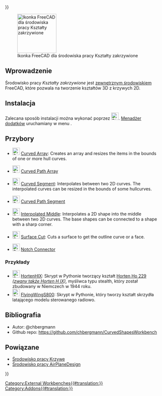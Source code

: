 <languages/>
{{UnfinishedDocu{{#translation:}}}}

<div class="mw-translate-fuzzy">
[[File:CurvedShapes_workbench_icon.svg|thumb|128px|Ikonka FreeCAD dla środowiska pracy Kształty zakrzywione]]
</div>

{{TOCright}}

<span id="Introduction"></span>
==Wprowadzenie==

Środowisko pracy ''Kształty zakrzywione'' jest [[External_workbenches/pl|zewnętrznym środowiskiem]] FreeCAD, które pozwala na tworzenie kształtów 3D z krzywych 2D. 

<span id="Installation"></span>
==Instalacja==

Zalecana sposób instalacji można wykonać poprzez [[Image:Std_AddonMgr.svg|24px|link=Std_AddonMgr/pl]]. [[Std_AddonMgr/pl|Menadżer dodatków]] uruchamiany w menu {{MenuCommand|Przybory → Menadżer dodatków}}.

<span id="Tools"></span>
==Przybory==

* [[Image:CurvedShapes_CurvedArray.svg|24px|link=CurvedShapes_CurvedArray]] [[CurvedShapes_CurvedArray|Curved Array]]: Creates an array and resizes the items in the bounds of one or more hull curves.

* [[Image:CurvedShapes_CurvedPathArray.svg|24px|link=CurvedShapes_CurvedPathArray]] [[CurvedShapes_CurvedPathArray|Curved Path Array]]

* [[Image:CurvedShapes_CurvedSegment.svg|24px|link=CurvedShapes_CurvedSegment]] [[CurvedShapes_CurvedSegment|Curved Segment]]: Interpolates between two 2D curves. The interpolated curves can be resized in the bounds of some hullcurves.

* [[Image:CurvedShapes_CurvedPathSegment.svg|24px|link=CurvedShapes_CurvedPathSegment]] [[CurvedShapes_CurvedPathSegment|Curved Path Segment]]

* [[Image:CurvedShapes_InterpolatedMiddle.svg|24px|link=CurvedShapes_InterpolatedMiddle]] [[CurvedShapes_InterpolatedMiddle|Interpolated Middle]]: Interpolates a 2D shape into the middle between two 2D curves. The base shapes can be connected to a shape with a sharp corner.

* [[Image:CurvedShapes_SurfaceCut.svg|24px|link=CurvedShapes_SurfaceCut]] [[CurvedShapes_SurfaceCut|Surface Cut]]: Cuts a surface to get the outline curve or a face.

* [[Image:CurvedShapes_NotchConnector.svg|24px|link=CurvedShapes_NotchConnector]] [[CurvedShapes_CurvedPathSegment|Notch Connector]]

<span id="Examples"></span>
===Przykłady===

<div class="mw-translate-fuzzy">
* [[Image:CurvedShapes_HortenHIX.svg|24px|link=CurvedShapes_HortenHIX/pl]] [[CurvedShapes_HortenHIX/pl|HortenHIX]]: Skrypt w Pythonie tworzący kształt [https://en.wikipedia.org/wiki/Horten_Ho_229 Horten Ho 229 ''(zwany także Horten H IX)''], myśliwca typu stealth, który został zbudowany w Niemczech w 1944 roku.
* [[Image:CurvedShapes_FlyingWingS800.svg|24px|link=CurvedShapes_FlyingWingS800/pl]] [[CurvedShapes_FlyingWingS800/pl|FlyingWingS800]]: Skrypt w Pythonie, który tworzy kształt skrzydła latającego modelu sterowanego radiowo.
</div>

<span id="References"></span>
==Bibliografia==

* Autor: @chbergmann
* Github repo: https://github.com/chbergmann/CurvedShapesWorkbench

<span id="Related"></span>
==Powiązane==

* [[Curves_Workbench/pl|Środowisko pracy Krzywe]]
* [https://github.com/FredsFactory/FreeCAD_AirPlaneDesign Środowisko pracy AirPlaneDesign]


[[Category:External Workbenches{{#translation:}}]]
[[Category:Addons{{#translation:}}]]
{{Userdocnavi{{#translation:}}}}